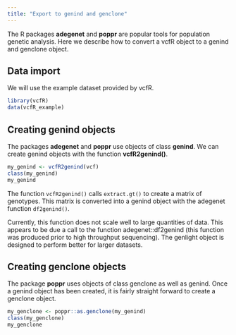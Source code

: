 ```yaml
---
title: "Export to genind and genclone"
---
```



The R packages **adegenet** and **poppr** are popular tools for population genetic analysis.
Here we describe how to convert a vcfR object to a genind and genclone object.


## Data import

We will use the example dataset provided by vcfR.


```r
library(vcfR)
data(vcfR_example)
```


## Creating genind objects

The packages **adegenet** and **poppr** use objects of class **genind**.
We can create genind objects with the function **vcfR2genind()**.


```r
my_genind <- vcfR2genind(vcf)
class(my_genind)
my_genind
```


The function `vcfR2genind()` calls `extract.gt()` to create a matrix of genotypes.
This matrix is converted into a genind object with the adegenet function `df2genind()`.


Currently, this function does not scale well to large quantities of data.
This appears to be due  a call to the function adegenet::df2genind (this function was produced prior to high throughput sequencing).
The genlight object is designed to perform better for larger datasets.


## Creating genclone objects


The package **poppr** uses objects of class genclone as well as genind.
Once a genind object has been created, it is fairly straight forward to create a genclone object.


```r
my_genclone <- poppr::as.genclone(my_genind)
class(my_genclone)
my_genclone
```

